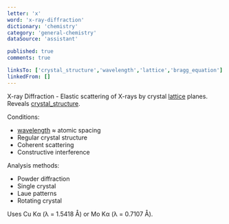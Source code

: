 ```yaml
---
letter: 'x'
word: 'x-ray-diffraction'
dictionary: 'chemistry'
category: 'general-chemistry'
dataSource: 'assistant'

published: true
comments: true

linksTo: ['crystal_structure','wavelength','lattice','bragg_equation']
linkedFrom: []
---
```


<a id="x_ray_diffraction">X-ray Diffraction</a> - Elastic scattering of X-rays by crystal [lattice](#lattice) planes. Reveals [crystal_structure](#crystal_structure).

Conditions:
- [wavelength](#wavelength) ≈ atomic spacing
- Regular crystal structure
- Coherent scattering
- Constructive interference

Analysis methods:
- Powder diffraction
- Single crystal
- Laue patterns
- Rotating crystal

Uses Cu Kα (λ = 1.5418 Å) or Mo Kα (λ = 0.7107 Å).
